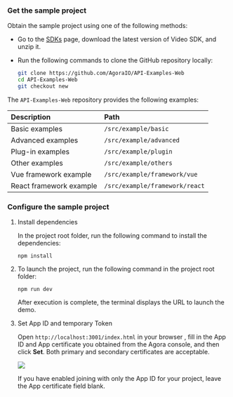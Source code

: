 <PlatformWrapper platform="web">

### Get the sample project

Obtain the sample project using one of the following methods:

- Go to the [SDKs](/sdks) page, download the latest version of Video SDK, and unzip it.

- Run the following commands to clone the GitHub repository locally:

    ```bash
    git clone https://github.com/AgoraIO/API-Examples-Web
    cd API-Examples-Web
    git checkout new
    ```

The `API-Examples-Web` repository provides the following examples:

| Description             | Path                  |
|:------------------------|:----------------------|
| Basic examples          | `/src/example/basic`        |
| Advanced examples       | `/src/example/advanced`     |
| Plug-in examples        | `/src/example/plugin`       |
| Other examples          | `/src/example/others`       |
| Vue framework example   | `/src/example/framework/vue` |
| React framework example | `/src/example/framework/react` |

### Configure the sample project

1. Install dependencies

    In the project root folder, run the following command to install the dependencies:

    ```shell
    npm install
    ```

1. To launch the project, run the following command in the project root folder:

    ```shell
    npm run dev
    ```

    After execution is complete, the terminal displays the URL to launch the demo.

3. Set App ID and temporary Token

    Open `http://localhost:3001/index.html` in your browser , fill in the App ID and App certificate you obtained from the Agora console, and then click **Set**. Both primary and secondary certificates are acceptable.

    ![](/images/rtc-sdk/run-compile-web-step-1.png)

    <Admonition type="info" title="Information">
    If you have enabled joining with only the App ID for your project, leave the App certificate field blank.
    </Admonition>

</PlatformWrapper>